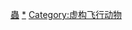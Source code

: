 {{catnav|虛構生物|虛構動物|虛構節肢動物}}

[[Category:虛構節肢動物|蟲]]
[[Category:昆蟲綱|*]][[Category:虚构飞行动物|Category:虚构飞行动物]]